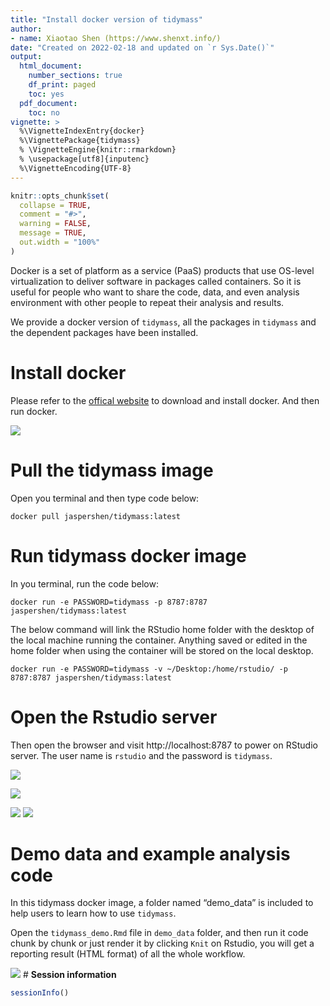 ```yaml
---
title: "Install docker version of tidymass"
author:
- name: Xiaotao Shen (https://www.shenxt.info/)
date: "Created on 2022-02-18 and updated on `r Sys.Date()`"
output:
  html_document:
    number_sections: true
    df_print: paged
    toc: yes
  pdf_document:
    toc: no
vignette: >
  %\VignetteIndexEntry{docker}
  %\VignettePackage{tidymass}
  % \VignetteEngine{knitr::rmarkdown}
  % \usepackage[utf8]{inputenc}
  %\VignetteEncoding{UTF-8}
---
```


```r
knitr::opts_chunk$set(
  collapse = TRUE,
  comment = "#>",
  warning = FALSE,
  message = TRUE,
  out.width = "100%"
)
```

Docker is a set of platform as a service (PaaS) products that use OS-level virtualization to deliver software in packages called containers. So it is useful for people who want to share the code, data, and even analysis environment with other people to repeat their analysis and results.

We provide a docker version of `tidymass`, all the packages in `tidymass` and the dependent packages have been installed.


# **Install docker**

Please refer to the [offical website](https://www.docker.com/get-started) to download and install docker. And then run docker.

![](figures/Screen-Shot 4.png)

# **Pull the tidymass image**

Open you terminal and then type code below:

```
docker pull jaspershen/tidymass:latest
```

# **Run tidymass docker image**

In you terminal, run the code below:

```
docker run -e PASSWORD=tidymass -p 8787:8787 jaspershen/tidymass:latest
```

The below command will link the RStudio home folder with the desktop of the local machine running the container. Anything saved or edited in the home folder when using the container will be stored on the local desktop.

```
docker run -e PASSWORD=tidymass -v ~/Desktop:/home/rstudio/ -p 8787:8787 jaspershen/tidymass:latest
```

# **Open the Rstudio server**

Then open the browser and visit http://localhost:8787 to power on RStudio server. The user name is `rstudio` and the password is `tidymass`.

![](figures/Screen-Shot 5.png)

![](figures/Screen-Shot 6.png)

![](figures/Screen-Shot 7.png)
![](figures/Untitled.gif)

# **Demo data and example analysis code**

In this tidymass docker image, a folder named "demo_data" is included to help users to learn how to use `tidymass`.



Open the `tidymass_demo.Rmd` file in `demo_data` folder, and then run it code chunk by chunk or just render it by clicking `Knit` on Rstudio, you will get a reporting result (HTML format) of all the whole workflow.

![](figures/Untitled 2.gif)
# **Session information**


```r
sessionInfo()
```


